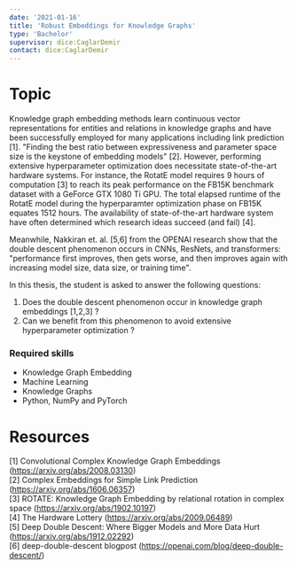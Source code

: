 ```yaml
---
date: '2021-01-16'
title: 'Robust Embeddings for Knowledge Graphs'
type: 'Bachelor'
supervisor: dice:CaglarDemir
contact: dice:CaglarDemir
---
```


# Topic 

Knowledge graph embedding methods learn continuous vector representations for entities and relations in knowledge graphs and have been successfully employed for many applications including link prediction [1]. "Finding the best ratio between expressiveness and parameter space size is the keystone of embedding models" [2]. However, performing extensive hyperparameter optimization does necessitate state-of-the-art hardware systems. For instance, the RotatE model requires 9 hours of computation [3] to reach its peak performance on the FB15K benchmark dataset with a GeForce GTX 1080 Ti GPU. The total elapsed runtime of the RotatE model during the hyperparamter optimization phase on FB15K equates 1512 hours. The availability of state-of-the-art hardware system have often determined which research ideas succeed (and fail) [4].

Meanwhile,  Nakkiran et. al. [5,6] from the OPENAI research show that the double descent phenomenon occurs in CNNs, ResNets, and transformers: "performance first improves, then gets worse, and then improves again with increasing model size, data size, or training time".

In this thesis, the student is asked to answer the following questions:
1. Does the double descent phenomenon occur in knowledge graph embeddings [1,2,3] ?
2. Can we benefit from this phenomenon to avoid extensive hyperparameter optimization ?

### Required skills
- Knowledge Graph Embedding
- Machine Learning
- Knowledge Graphs
- Python, NumPy and PyTorch


# Resources

[1] Convolutional Complex Knowledge Graph Embeddings (https://arxiv.org/abs/2008.03130) <br/>
[2] Complex Embeddings for Simple Link Prediction (https://arxiv.org/abs/1606.06357) <br/>
[3] ROTATE: Knowledge Graph Embedding by relational rotation in complex space (https://arxiv.org/abs/1902.10197) <br/>
[4] The Hardware Lottery (https://arxiv.org/abs/2009.06489) <br/>
[5] Deep Double Descent: Where Bigger Models and More Data Hurt (https://arxiv.org/abs/1912.02292) <br/>
[6] deep-double-descent blogpost (https://openai.com/blog/deep-double-descent/) <br/>